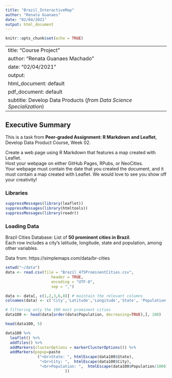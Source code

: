 ```yaml
---
title: "Brazil_InteractiveMap"
author: "Renata Guanaes"
date: "02/04/2021"
output: html_document
---
```


```r
knitr::opts_chunk$set(echo = TRUE)
```

---
title: "Course Project"
author: "Renata Guanaes Machado"
date: "02/04/2021"
output:
  html_document: default
  pdf_document: default
subtitle: Develop Data Products (*from Data Science Specialization*)
---


## **Executive Summary**
This is a task from **Peer-graded Assignment: R Markdown and Leaflet**, Develop Data Product Course, Week 02.

Create a web page using R Markdown that features a map created with Leaflet. <br>
Host your webpage on either GitHub Pages, RPubs, or NeoCities. <br>
Your webpage must contain the date that you created the document, and it must contain a map created with Leaflet. We would love to see you show off your creativity! 


### **Libraries**

```r

suppressMessages(library(leaflet))
suppressMessages(library(htmltools))
suppressMessages(library(readr))
```

### **Loading Data**
Brazil Cities Database: List of **50 prominent cities in Brazil**. <br> Each row includes a city's latitude, longitude, state and population, among other variables.

Data from: https://simplemaps.com/data/br-cities

```r
setwd("~/data")
data <- read.csv(file = "Brazil_475ProminentCities.csv", 
                    header = TRUE, 
                    encoding = "UTF-8",
                    sep = ",")

data <- data[, c(1,2,3,6,8)] # maintain the relevant columns
colnames(data) <- c('City','Latitude','Longitude','State', 'Population')

# filtering only the 100 most prominent cities
data100 <- head(data[order(data$Population, decreasing=TRUE),], 100)

head(data100, 5)
```




```r
data100 %>% 
  leaflet() %>%
  addTiles() %>%
  addMarkers(clusterOptions = markerClusterOptions()) %>%
  addMarkers(popup=paste
              ("<br>State: ", htmlEscape(data100$State),
               "<br>City: ",  htmlEscape(data100$City),
               "<br>Population: ",  htmlEscape(data100$Population/1000)
                          ))



```


